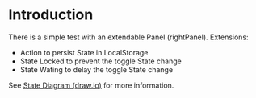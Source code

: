 
<Meta
  title='DataBinder Introduction'
/>

# Introduction

There is a simple test with an extendable Panel (rightPanel).
Extensions:

- Action to persist State in LocalStorage
- State Locked to prevent the toggle State change
- State Wating to delay the toggle State change

See [State Diagram (draw.io)](https://viewer.diagrams.net/?target=blank&highlight=0000ff&edit=_blank&layers=1&nav=1&title=Untitled%20Diagram.drawio#R7Vvbbts4EP2WfTDQPrjQXc5jrrvAZrHdpti2TwUtUTY3tOhSdOzk65eUSEsiJUu%2BxUaQIEDE4VXDM4czQ2XgXs9Wv1Mwn%2F5FYogHjhWvBu7NwHFse2TzP0LyXEjC0CoEE4pi2agUPKAXKIWq2QLFMKs1ZIRghuZ1YUTSFEasJgOUkmW9WUJwfdY5mEBD8BABbEq%2FoZhNC%2BnICUv5HxBNpmpmO7goamZANZZvkk1BTJYVkXs7cK8pIax4mq2uIRbKU3op%2Bt211MqFPQG8kEu9AhmUU7FntX61TApT1mfYf8ef%2F7l5%2BfLy8%2BfXF%2B9v%2BKf9i3pDtRmVyQZOgPmAV9kcpLUZg18L8UZXCUnZMAEzhPnOXw7EtAGYzXnNwHFdj%2F%2BdQvwEGYqAUVOOwp8mxV8XZbcpGGMYF8NlDFCmVsHfp1iIaq1pAcZ8U2WRUDYlE5ICfFtKr6IFfRJD39i8UDa5J2Quhf9Bxp4lQMGCEfEGbIZlbcYoeYTXBBOaT%2Bne3Vn8h9dwxdPn71xoffJV8YcoqsLNqlZ6VqUVYt8rzz%2FKIXip7CQKqk%2Fx4uJtNfSW2y9FGVnQCG7ac2lsgE4g29DuYg1lzgGQzCB%2FB96PQgwYeqqvA0hjnKzblUjkDxKMWwDTPQdg%2FnbeyFQ4srfA0eHRfAJk2uEpoWny84PAxWJuQCBbohkGKaxvm4CpAoYoA4wmKX%2BOuL4g35WrJ0gFRvGlrJihOC4AM0U4vgfPZCG0w9EYParS1ZRQ9MJHBiVv8UVJ7LhWrcWD6Cm3j8KMt%2FmsdqsU3YOMyaEi0QulYnF5A%2FEGFQhZloRQRDAG8wyN83fLhyKLNF5jHNCouiADi0kiB0oQxjV5kkR5D6nQu5b6mJL5V4WeEpxCoXC1GZ4mmmQH98Ivukg%2Fx7EkNS1Lr8EOpGxa8RiU7OAA9BuoUScfjLkfpQGP%2BylzWACHI4MBBk1Vr%2FeyfXMOoFNP6Ubq1HZNnboNKnWPpdKgW6UVReoGOiaMkVnOjPGlcE0F5c9hWkgk5EcblbqzL7HdKdNC1p3M7LeSejdZ78nVsutngvjMpVUGdau0Qw0axbpkLw0d62XsDpgLAzDKU3g%2FBN7gIeCM6oTlBqc%2BBOzQQOANyt4h%2BGYh6DsaBBvOzEYIXhwLgo5JgoxMJtjMVbxeLGR9clQAtD4%2BW4OhyqEbbnXqtkdRh4yGwp4n7EkDdc8EQa6rImKuBNA3jC5MZHB7YJvyLSlJdS9VivrTFQ%2FTI5RO7mEitOiVki%2FSSIRoOUUMPnC5WNiSApEcIHzIBOfu3JQPljt0lHDHGZTM0sZBxzh0Lnpa%2FNHcZN%2BMfVs2OwG4IWf5vttb8HtfF%2BNou%2B2ageY3gBhXpbGxmESPWpCxZ2baHfWe%2FK26N%2Fu6MUE0guPEdGNiAEdJdDQ3ZgOW2hMCVh38Xnhq%2F9o9I%2BemfWd3TRu0IUIZCc7Zs483s5E5Ol0XZeWdzlCLjyPhM7Q%2Bub5yR%2FfMLIQaD4dWv8xCQ4pCw7SjDVS89IaBVEOSJBk8ShrDM6NI896juO8YU3XVERdx5nkZwg53IW3GY5%2BH8XTahDKene9LJFC58fCfuvNhHcSWPLtuAr69qy2Fmi3pTs852JLpsRiX27opwfRsLal%2BOx32NiXnbdvS5oOIm5LtuQexncDugHxf2%2FHDDiM8A9txzQuY%2ByKkOH6k4TUEtRzbKqa9VxO%2B5y962lyw0USMOPfkWQ3PaSZutfMNvC1QeALWbqXZrROWI2fsBkEDAftwFHutx4Cz%2BRg4FGsHPcnY83rS%2B74p0mZmdTQoe3qo0MKsB%2FM43AbgdnwkFRV7LbiNTsYf%2BIL5L5%2Feqjx9FI9i%2B6z9PqmqDpLlmBZD2PZ8pdUVqxSVKaEzgOvVS0kCot4r1plXYm4rkA4lGTb2F%2FQ8lKgU1ZJsa9UojXM4inqrsrS8klGQZgkfVA3PuVs1WBIa12evdh%2BD6HGSJ2yGms4d31%2FrWnsuNc%2BDrDkGKrOaYlSZmHM6YNUF9fh2bZEWnPWmPl7rZrG2G54uv3Rf6upkJEVd3Ry3OW085G828sPDuJx6xkK%2FOux0OV8hyvL6eorvaeHmtHCn0bxmWnizr2hrgPS9U6eFPfNOpDFYeL%2F%2F6omAwp5NBGiJqNMFB02fBnZkddRZe%2FqszhYHZC2cKBOiLefjgT39Ax6X3TcFjjWqsYrKh%2Bz7SaKrnZ49P0l81TyLeXpSOCMCdFy3wtdFDBEROXwYC63JK9ePBpaPcOFrXkWcz4VbHIwDv8GO%2BJHoRFE1XC4zpWs38%2FBZ053Nbat4%2BTX%2BE6Pl3kC%2FDt766qwl99nXo%2B22N14s%2F8OvaF7%2Bn6R7%2Bz8%3D) for more information.
